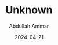 ---
id: "DSCF5126"
filepath: "../../assets/photo/2024/DSCF5126.JPG"
title: "Unknown"
alt: ""
date: "2024-04-21"
author: "Abdullah Ammar"
iso: "160"
shutterspeed: "1/480s"
aperture: "f/7.1"
lens: "XC15-45mmF3.5-5.6 OIS PZ"
---